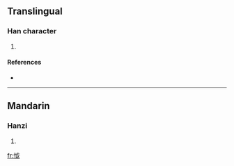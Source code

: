 ==Translingual==

===Han character===
{{Han char|rn=61|rad=心|as=05|sn=8|four=9305<sub>0</sub>|canj=心戈女 (PIV)}}

# {{defn|Han|sort=心05}}

====References====
* {{Han ref|kx=0382.240|dkj=10497|dj=0712.150|hdz=42284.100|uh=6034|ud=24628|bh=CCA1|bd=52385}}

----

==Mandarin==

===Hanzi===
{{cmn-hanzi|pin=[[xù]] ([[xu4]])|wg=hsü<sup>4</sup>}}

# {{defn|Mandarin}}

[[fr:怴]]